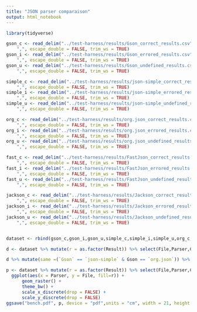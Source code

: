 ```yaml
---
title: "JSON parser comparaison"
output: html_notebook
---
```


```r
library(tidyverse)
```


```r
gson_c <- read_delim("../test-harness/results/Gson_correct_results.csv", 
    ",", escape_double = FALSE, trim_ws = TRUE)
gson_i <- read_delim("../test-harness/results/Gson_errored_results.csv", 
    ",", escape_double = FALSE, trim_ws = TRUE)
gson_u <- read_delim("../test-harness/results/Gson_undefined_results.csv", 
    ",", escape_double = FALSE, trim_ws = TRUE)

simple_c <- read_delim("../test-harness/results/json-simple_correct_results.csv", 
    ",", escape_double = FALSE, trim_ws = TRUE)
simple_i <- read_delim("../test-harness/results/json-simple_errored_results.csv", 
    ",", escape_double = FALSE, trim_ws = TRUE)
simple_u <- read_delim("../test-harness/results/json-simple_undefined_results.csv", 
    ",", escape_double = FALSE, trim_ws = TRUE)

org_c <- read_delim("../test-harness/results/org.json_correct_results.csv", 
    ",", escape_double = FALSE, trim_ws = TRUE)
org_i <- read_delim("../test-harness/results/org.json_errored_results.csv", 
    ",", escape_double = FALSE, trim_ws = TRUE)
org_u <- read_delim("../test-harness/results/org.json_undefined_results.csv", 
    ",", escape_double = FALSE, trim_ws = TRUE)

fast_c <- read_delim("../test-harness/results/FastJson_correct_results.csv", 
    ",", escape_double = FALSE, trim_ws = TRUE)
fast_i <- read_delim("../test-harness/results/FastJson_errored_results.csv", 
    ",", escape_double = FALSE, trim_ws = TRUE)
fast_u <- read_delim("../test-harness/results/FastJson_undefined_results.csv", 
    ",", escape_double = FALSE, trim_ws = TRUE)

jackson_c <- read_delim("../test-harness/results/Jackson_correct_results.csv", 
    ",", escape_double = FALSE, trim_ws = TRUE)
jackson_i <- read_delim("../test-harness/results/Jackson_errored_results.csv", 
    ",", escape_double = FALSE, trim_ws = TRUE)
jackson_u <- read_delim("../test-harness/results/Jackson_undefined_results.csv", 
    ",", escape_double = FALSE, trim_ws = TRUE)


dataset <- rbind(gson_c,gson_i,gson_u,simple_c,simple_i,simple_u,org_c,org_i,org_u,fast_c,fast_i,fast_u,jackson_c,jackson_i,jackson_u)
```

```r
d <- dataset %>% mutate(r = as.factor(Result)) %>% select(File,Parser,Category, r) %>% spread(Parser,r)

d %>% mutate(same =(`Gson` == `json-simple` & Gson == `org.json`)) %>% group_by(Category,same) %>% summarise(n = n())

```


```r

p <- dataset %>% mutate(r = as.factor(Result)) %>% select(File,Parser,Category, r) %>% 
  ggplot(aes(x = Parser, y = File, fill=r)) +
      geom_raster() +
      theme_bw() +
      scale_x_discrete(drop = FALSE) +
      scale_y_discrete(drop = FALSE)
ggsave("bench.pdf", p, device = "pdf",units = "cm", width = 21, height = 120)

```


```r

```
